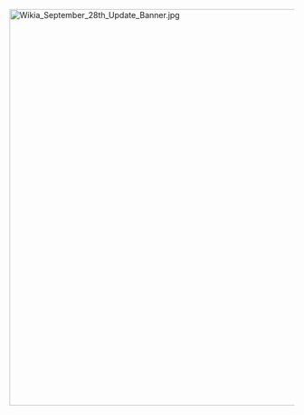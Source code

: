 [[File:Wikia_September_28th_Update_Banner.jpg|center|700px|frameless|link=]]
{{:Partials/Updates/2018 September 28th}}<!-- 1 --><ac_metadata title="August 2018 Ranking Rewards" notify_everyone="1538132840"> </ac_metadata>
